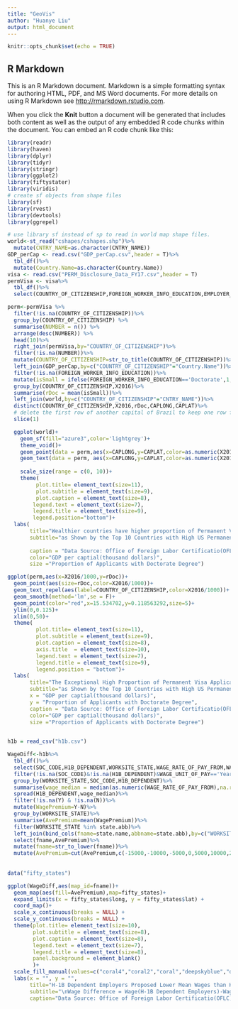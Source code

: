 ```yaml
---
title: "GeoVis"
author: "Huanye Liu"
output: html_document
---
```


```r
knitr::opts_chunk$set(echo = TRUE)
```

## R Markdown

This is an R Markdown document. Markdown is a simple formatting syntax for authoring HTML, PDF, and MS Word documents. For more details on using R Markdown see <http://rmarkdown.rstudio.com>.

When you click the **Knit** button a document will be generated that includes both content as well as the output of any embedded R code chunks within the document. You can embed an R code chunk like this:

```r
library(readr)
library(haven)
library(dplyr)
library(tidyr)
library(stringr)
library(ggplot2)
library(fiftystater)
library(viridis)
# create sf objects from shape files
library(sf)
library(rvest)
library(devtools)
library(ggrepel)
```


```r
# use library sf instead of sp to read in world map shape files.
world<-st_read("cshapes/cshapes.shp")%>%
  mutate(CNTRY_NAME=as.character(CNTRY_NAME))
GDP_perCap <- read.csv("GDP_perCap.csv",header = T)%>%
  tbl_df()%>%
  mutate(Country.Name=as.character(Country.Name))
visa <- read.csv("PERM_Disclosure_Data_FY17.csv",header = T)
permVisa <- visa%>%
  tbl_df()%>%
  select(COUNTRY_OF_CITIZENSHIP,FOREIGN_WORKER_INFO_EDUCATION,EMPLOYER_YR_ESTAB,DECISION_DATE,EMPLOYER_NUM_EMPLOYEES)
```

```r
perm<-permVisa %>%
  filter(!is.na(COUNTRY_OF_CITIZENSHIP))%>%
  group_by(COUNTRY_OF_CITIZENSHIP) %>%
  summarise(NUMBER = n()) %>%
  arrange(desc(NUMBER)) %>%
  head(10)%>%
  right_join(permVisa,by="COUNTRY_OF_CITIZENSHIP")%>%
  filter(!is.na(NUMBER))%>%
  mutate(COUNTRY_OF_CITIZENSHIP=str_to_title(COUNTRY_OF_CITIZENSHIP))%>%
  left_join(GDP_perCap,by=c("COUNTRY_OF_CITIZENSHIP"="Country.Name"))%>%
  filter(!is.na(FOREIGN_WORKER_INFO_EDUCATION))%>%
  mutate(isSmall = ifelse(FOREIGN_WORKER_INFO_EDUCATION=='Doctorate',1,0))%>%
  group_by(COUNTRY_OF_CITIZENSHIP,X2016)%>%
  summarise(rDoc = mean(isSmall))%>%
  left_join(world,by=c("COUNTRY_OF_CITIZENSHIP"="CNTRY_NAME"))%>%
  distinct(COUNTRY_OF_CITIZENSHIP,X2016,rDoc,CAPLONG,CAPLAT)%>%
  # delete the first row of another capital of Brazil to keep one row for each country
  slice(1)
```
  
```r
  ggplot(world)+
    geom_sf(fill="azure3",color='lightgrey')+
    theme_void()+
    geom_point(data = perm,aes(x=CAPLONG,y=CAPLAT,color=as.numeric(X2016)/1000,size=rDoc))+
    geom_text(data = perm, aes(x=CAPLONG,y=CAPLAT,color=as.numeric(X2016)/1000,vjust=-rDoc*15,hjust=-rDoc*3,label=COUNTRY_OF_CITIZENSHIP),size=3)+
   
    scale_size(range = c(0, 10))+
    theme(
         plot.title= element_text(size=11),
         plot.subtitle = element_text(size=9),
         plot.caption = element_text(size=8),
        legend.text = element_text(size=7),
        legend.title = element_text(size=9),
        legend.position="bottom")+
  labs(
       title="Wealthier countries have higher proportion of Permanent Visa Applicants with Doctor's Degree for working in the US",
       subtitle="as Shown by the Top 10 Countries with High US Permanent Visa Applications (2017)",
       
       caption = "Data Source: Office of Foreign Labor Certificatio(OFLC), Employment & Training Administration of the U.S. Department of Labor",
       color="GDP per captial(thousand dollars)",
       size ="Proportion of Applicants with Doctorate Degree")

```

```r
ggplot(perm,aes(x=X2016/1000,y=rDoc))+
  geom_point(aes(size=rDoc,color=X2016/1000))+
  geom_text_repel(aes(label=COUNTRY_OF_CITIZENSHIP,color=X2016/1000))+
  geom_smooth(method='lm',se = F)+
  geom_point(color="red",x=15.534702,y=0.118563292,size=5)+
  ylim(0,0.125)+
  xlim(0,50)+
  theme(
         plot.title= element_text(size=11),
         plot.subtitle = element_text(size=9),
         plot.caption = element_text(size=8),
         axis.title  = element_text(size=10),
         legend.text = element_text(size=7),
         legend.title = element_text(size=9),
         legend.position = "bottom")+
  labs(
       title="The Exceptional High Proportion of Permanent Visa Applicants with Doctor's Degree from China",
       subtitle="as Shown by the Top 10 Countries with High US Permanent Visa Applications (2017)",
       x = "GDP per captial(thousand dollars)",
       y = "Proportion of Applicants with Doctorate Degree",
       caption = "Data Source: Office of Foreign Labor Certificatio(OFLC), Employment & Training Administration of the U.S. Department of Labor",
       color="GDP per captial(thousand dollars)",
       size ="Proportion of Applicants with Doctorate Degree")
  
```
```r
h1b = read_csv("h1b.csv")
```
```r
WageDiff<-h1b%>%
  tbl_df()%>%
  select(SOC_CODE,H1B_DEPENDENT,WORKSITE_STATE,WAGE_RATE_OF_PAY_FROM,WAGE_UNIT_OF_PAY)%>%
  filter(!is.na(SOC_CODE)&!is.na(H1B_DEPENDENT)&WAGE_UNIT_OF_PAY=='Year')%>%
  group_by(WORKSITE_STATE,SOC_CODE,H1B_DEPENDENT)%>%
  summarise(wage_median = median(as.numeric(WAGE_RATE_OF_PAY_FROM),na.rm=T))%>%
  spread(H1B_DEPENDENT,wage_median)%>%
  filter(!is.na(Y) & !is.na(N))%>%
  mutate(WagePremium=Y-N)%>%
  group_by(WORKSITE_STATE)%>%
  summarise(AvePremium=mean(WagePremium))%>%
  filter(WORKSITE_STATE %in% state.abb)%>%
  left_join(bind_cols(fname=state.name,abbname=state.abb),by=c("WORKSITE_STATE"="abbname"))%>%
  select(fname,AvePremium)%>%
  mutate(fname=str_to_lower(fname))%>%
  mutate(AvePremium=cut(AvePremium,c(-15000,-10000,-5000,0,5000,10000,20000)))
  
  
data("fifty_states")

ggplot(WageDiff,aes(map_id=fname))+
  geom_map(aes(fill=AvePremium),map=fifty_states)+
  expand_limits(x = fifty_states$long, y = fifty_states$lat) +
  coord_map()+
  scale_x_continuous(breaks = NULL) + 
  scale_y_continuous(breaks = NULL) +
  theme(plot.title= element_text(size=10),
        plot.subtitle = element_text(size=8),
        plot.caption = element_text(size=8),
        legend.text = element_text(size=7),
        legend.title = element_text(size=8),
        panel.background = element_blank()
        )+
  scale_fill_manual(values=c("coral4","coral2","coral","deepskyblue","deepskyblue3","deepskyblue4"),labels=c("(-15,-10]","(-10,-5]","(-5,-0]","(0,5]","(5,10]","(10,20]"),name="Wage Difference(thousand dollars) Interval")+
  labs(x = "", y = "",
       title="H-1B Dependent Employers Proposed Lower Mean Wages than H-1B Independent Employers in Most States of the US(2017)",
       subtitle="\nWage Difference = Wage(H-1B Dependent Employers)-Wage(H-1B Independent Employers)",
       caption="Data Source: Office of Foreign Labor Certificatio(OFLC), Employment & Training Administration of the U.S. Department of Labor")
  

  
  
```
